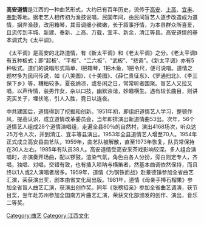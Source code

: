 '''高安道情'''是江西的一种曲艺形式，大约已有百年历史，流传于[[高安|高安]]、[[上高|上高]]、[[宜丰|宜丰]]、[[奉新|奉新]]等地。据老艺人相传初为渔鼓说唱，民国年间，由民间盲艺人逐步改造成为道情，摒弃渔鼓，改用箱琴，其音调细小微嫩，长于叙事抒情，为本县群众所喜爱，且流传到丰城、新建、奉新、上高、万载，宜丰、新余，清江等县。高安道情的基本调式为《太平调》。

《太平调》是高安的北路道情，有《新太平调》和《老太平调》之分。《老太平调》有五种板式；即“起板'、“平板”、“二六板”、“武板”、“悲调”。《新太平调》亦有5种板式。道们的说唱形式简单，l把箱琴，1把木鱼，1把令尺，便可说唱。道情之题材多为民间传说，如《八美图》、《十美图》、《薛仁贵征东》、《罗通扫北》、《李三保下乡》等，糟粕较多。夏夜纳凉，或冬闲之日，常常听者围聚。盲艺人又拉又唱，以声传情，装男作女，杂以口技，幽默诙谐，妙趣横生。遇有较长曲目，则讲究买关子，埋伏笔，引人入胜，竟日以连夜。

中共建国后，道情得到了挖掘和创新。1951年初，即组织道情艺人学习，整顿作风，提高认识，成立道情改革委员会，当年即排演出新道情曲53出。次年，56个道情艺人组成28个道情演唱组，走遍全县80％的自然村，演出4168场次，听众达25万令人次，并到清江、宜丰等县演出。1953年全县道情艺人增至70人。1954年正式成立高安县曲艺队，1959年，曲艺队被解散，直至1973年恢复，队员常保持在30人左右。1985年有队员38人。高安道情受高安采茶戏影响较深。多人组合演唱时，亦演奏开场曲，配以锣鼓，渲染气氛，角色由各人分扮，旁白则定专人，齐唱，独唱、对唱，交错有致，也有插入唢呐与横笛者，然基本曲调依然保持，而且终以1人或2人演唱者居多。1959年，道情《为钢铁而战》赴景德镇参加全省曲艺汇演，荣获演出奖，剧本由省文化局出版。1981年，道情《母亲手捧石榴果》参加全省盲人曲艺汇演，获演出创作奖。同年《张榜招亲》参加全省曲艺调演，获节目奖，翌年赴苏州参加全国南方片曲艺汇演，荣获文化部颁发的创作、演出，音乐二等奖。
[[Category:曲艺|Category:曲艺]]
[[Category:江西文化|Category:江西文化]]